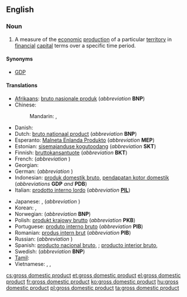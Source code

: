 ==English==
{{wikipedia}}

===Noun===
{{en-noun|sg=[[gross]] [[domestic]] [[product]]|-|s}}

# {{economics}} A measure of the [[economic]] [[production]] of a particular [[territory]] in [[financial]] [[capital]] terms over a specific time period.

====Synonyms====
* [[GDP]]

====Translations====
{{trans-top|economic production of a particular territory}}
* [[Afrikaans]]: [[bruto nasionale produk]] (''abbreviation'' '''BNP''')
* Chinese:
*: Mandarin: {{t|zh|國內生產總值|sc=Hani}}, {{t|zh|国内生产总值|tr=guónèi shēngchǎn zǒngzhí|sc=Hani}}
* Danish: {{t|da|BNI per indbygger}}
* Dutch: [[bruto nationaal product]] (''abbreviation'' '''BNP''')
* Esperanto: [[Malneta Enlanda Produkto]] (''abbreviation'' '''MEP''')
* Estonian: [[sisemajanduse kogutoodang]] (''abbreviation'' '''SKT''')
* Finnish: [[bruttokansantuote]] (''abbreviation'' '''BKT''')
* French: {{t|fr|produit intérieur brut|m}} (''abbreviation'' {{t|fr|PIB|m}}) 
* Georgian: {{t|ka|მთლიანი შიდა პროდუქტი|tr=mt'liani šida produk'ti|sc=Geor|xs=Georgian}}
* German: {{t|de|Bruttoinlandsprodukt|n}} (''abbreviation'' {{t|de|BIP|n}})
* Indonesian: [[produk domestik bruto]], [[pendapatan kotor domestik]] (''abbreviations'' '''GDP''' ''and'' '''PDB''')
* Italian: [[prodotto interno lordo]]  {{m}} (''abbreviation'' '''[[PIL]]''')
{{trans-mid}}
* Japanese: {{t|ja|ジーディーピー|tr=jīdīpī|sc=Jpan}}, {{t|ja|国内総生産|tr=(こくないそうせいさん, kokunai-sōseisan|sc=Jpan}} (''abbreviation'' {{t|ja|ＧＤＰ|sc=Jpan}})
* Korean: {{t|ko|국내 총생산|tr=guk-nae chong-saeng-san|sc=Kore}}, {{t|ko|國內總生産|sc=Kore}}
* Norwegian: {{t|no|brutto nasjonalprodukt}} (''abbreviation'' '''BNP''')
* Polish: [[produkt krajowy brutto]] (''abbreviation'' '''PKB''')
* Portuguese: [[produto interno bruto]] (''abbreviation'' '''PIB''')
* Romanian: [[produs intern brut]] (''abbreviation'' '''PIB''')
* Russian: {{t|ru|валовой внутренний продукт|m|tr=valovój vnútrennij prodúkt|sc=Cyrl}} (''abbreviation'' {{t|ru|ВВП|m|tr=ve-ve-pé|sc=Cyrl}})
* Spanish: [[producto nacional bruto]], {{qualifier|abbreviation}} {{t|es|PNB}}; [[producto interior bruto]], {{qualifier|abbreviation}} {{t|es|PIB}}
* Swedish: {{t|sv|bruttonationalprodukt}} (''abbreviation'' '''BNP''')
* [[Tamil]]: {{t|ta|மொத்த உள்நாட்டு உற்பத்தி|xs=Tamil}}
* Vietnamese: {{t|vi|tổng sản phẩm nội địa}}, {{t|vi|tổng sản phẩm quốc nội}}, {{t|vi|GDP}}
{{trans-bottom}}

[[cs:gross domestic product]]
[[et:gross domestic product]]
[[el:gross domestic product]]
[[fr:gross domestic product]]
[[ko:gross domestic product]]
[[hu:gross domestic product]]
[[pl:gross domestic product]]
[[ta:gross domestic product]]